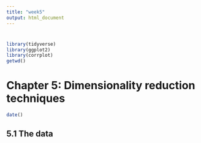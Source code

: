 ```yaml
---
title: "week5"
output: html_document
---
```


# 

```r
library(tidyverse)
library(ggplot2)
library(corrplot)
getwd()

```
# Chapter 5: Dimensionality reduction techniques

```r
date()
```

## 5.1 The data

```r

```

